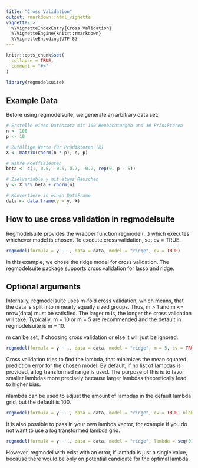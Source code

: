 ```yaml
---
title: "Cross Validation"
output: rmarkdown::html_vignette
vignette: >
  %\VignetteIndexEntry{Cross Validation}
  %\VignetteEngine{knitr::rmarkdown}
  %\VignetteEncoding{UTF-8}
---
```


```r
knitr::opts_chunk$set(
  collapse = TRUE,
  comment = "#>"
)
```

```r
library(regmodelsuite)
```

## Example Data

Before using regmodelsuite, we generate an arbitrary data set:

```r
# Erstelle einen Datensatz mit 100 Beobachtungen und 10 Prädiktoren
n <- 100
p <- 10

# Zufällige Werte für Prädiktoren (X)
X <- matrix(rnorm(n * p), n, p)

# Wahre Koeffizienten
beta <- c(1, 0.5, -0.5, 0.7, -0.2, rep(0, p - 5))

# Zielvariable y mit etwas Rauschen
y <- X %*% beta + rnorm(n)

# Konvertiere in einen DataFrame
data <- data.frame(y = y, X)
```

## How to use cross validation in regmodelsuite

Regmodelsuite provides the wrapper function regmodel(...) which executes whichever
model is chosen. To execute cross validation, set cv = TRUE.

```r
regmodel(formula = y ~ ., data = data, model = "ridge", cv = TRUE)
```

In this example, we chose the ridge model for cross validation. The regmodelsuite
package supports cross validation for lasso and ridge. 

## Optional arguments

Internally, regmodelsuite uses m-fold cross validation, which means, that the data
is split into m nearly equally sized groups. 
Thus, m > 1 and m <= nrow(data) must be satisfied. The larger m is, the longer 
the cross validation will take.
Typically, m = 10 or m = 5 are recommended and the default in regmodelsuite is m = 10.

m can be set, if choosing cross validation or else it will just be ignored:

```r
regmodel(formula = y ~ ., data = data, model = "ridge", m = 5, cv = TRUE)
```

Cross validation tries to find the lambda, that minimizes the mean squared prediction error
for the chosen model. By default, if no list of lambdas is provided, a log 
transformed range is used. The purpose of this is to favor smaller lambdas more precisely
because larger lambdas theoretically lead to higher bias. 

nlambda can be used to adjust the amount of lambdas in the default lambda grid, 
but the default is 100.

```r
regmodel(formula = y ~ ., data = data, model = "ridge", cv = TRUE, nlambda = 10)
```

It is also possible to pass in your own lambda vector, for example if you do not
want to use a log transformed lambda grid.

```r
regmodel(formula = y ~ ., data = data, model = "ridge", lambda = seq(0.2, 5, by = 0.2), cv = TRUE)
```

However, regmodel with exist with an error, if lambda is just a single value, 
because there would be only on potential candidate for the optimal lambda. 


